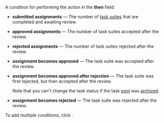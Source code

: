 A condition for performing the action in the **then** field:

- **submitted assignments** — The number of [task suites](/docs/glossary#task-suite) that are completed and awaiting review.

- **approved assignments** — The number of task suites accepted after the review.

- **rejected assignments** — The number of task suites rejected after the review.

- **assignment becomes approved** — The task suite was accepted after the review.

- **assignment becomes approved after rejection** — The task suite was first rejected, but then accepted after the review.

    <Note mode="note" title="Note">

    Note that you can't change the task status if the task [pool](/docs/glossary#pool) was [archived](/docs/guide/pool-archive).

    </Note>

- **assignment becomes rejected** — The task suite was rejected after the review.

To add multiple conditions, click <img src="https://tlkfrontprod.azureedge.net/portal-production/static/uploaded/images/1675425170178/1675425170178_original_svg.svg" alt="" />.